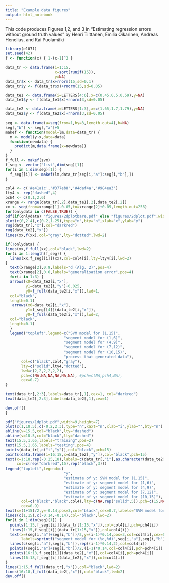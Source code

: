 ```yaml
---
title: "Example data figures"
output: html_notebook
---
```


This code produces Figures 1,2, and 3 in "Estimating regression errors without ground truth values" by
Henri Tiittanen, Emilia Oikarinen, Andreas Henelius, and Kai Puolamäki


```r
library(e1071)
set.seed(42)
f <- function(x) { 1-(x-1)^2 }

data_tr <- data.frame(i=1:15,
                      x=sort(runif(15)),
                      y=NA)
data_tr$x <- data_tr$x+rnorm(15,sd=0.1)
data_tr$y <- f(data_tr$x)+rnorm(15,sd=0.05)

data_te1 <- data.frame(i=LETTERS[4:6],x=c(0.45,0.5,0.59),y=NA)
data_te1$y <- f(data_te1$x)+rnorm(3,sd=0.05)

data_te2 <- data.frame(i=LETTERS[1:3],x=c(1.65,1.7,1.79),y=NA)
data_te2$y <- f(data_te2$x)+rnorm(3,sd=0.05)


```

```r
seg <- data.frame(a=seq(from=1,by=3,length.out=4),b=NA)
seg[,"b"] <- seg[,"a"]+5
makef <- function(model=lm,data=data_tr) {
  m <- model(y~x,data=data)
  function(newdata) {
    predict(m,data.frame(x=newdata))
  }
}
f_full <- makef(svm)
f_seg <- vector("list",dim(seg)[1])
for(i in 1:dim(seg)[1]) {
  f_seg[[i]] <- makef(lm,data_tr[seg[i,"a"]:seg[i,"b"],])
}
```

```r
col4 <- c('#e41a1c','#377eb8','#4daf4a','#984ea3')
lty4 <- rep("dashed",4)
pch4 <- c(0,1,2,6)
xrange <- range(data_tr[,2],data_te1[,2],data_te2[,2])
xx <- seq(from=xrange[1]-0.05,to=xrange[2]+0.05,length.out=256)
for(onlydata in c(FALSE,TRUE)) {
pdf(if(onlydata) "figures/2dplotbare.pdf" else "figures/2dplot.pdf",width=7,height=7)
plot(c(0,2.4),c(0.2,1.25),type="n",bty="n",xlab="x",ylab="y")
rug(data_tr[,"x"],col="darkred")
rug(data_te2[,"x"])
lines(xx,f(xx),col="gray",lty="dotted",lwd=2)

if(!onlydata) {
lines(xx,f_full(xx),col="black",lwd=2)
for(i in 1:length(f_seg)) {
  lines(xx,f_seg[[i]](xx),col=col4[i],lty=lty4[i],lwd=2)
}
  text(xrange[2],0.9,labels="d (Alg. 2)",pos=4)
  text(xrange[2],0.6,labels="generalisation error",pos=4)
  for(i in 1:3) {
  arrows(x0=data_te2[i,"x"],
         y1=data_te2[i,"y"]+0.025,
         y0=f_full(data_te2[i,"x"]),lwd=1,
  col="black",
  length=0.1)
   arrows(x0=data_te2[i,"x"],
         y1=f_seg[[4]](data_te2[i,"x"]),
         y0=f_full(data_te2[i,"x"]),lwd=2,
  col="black",
  length=0.1) 
  }
  legend("topleft",legend=c("SVM model for (1,15)",
                          "segment model for (1,6)",
                          "segment model for (4,9)",
                          "segment model for (7,12)",
                          "segment model for (10,15)",
                          "process that generated data"),
       col=c("black",col4,"gray"),
       lty=c("solid",lty4,"dotted"),
       lwd=c(2,2,2,2,2,2),
       pch=c(NA,NA,NA,NA,NA,NA), #pch=c(NA,pch4,NA),
       cex=0.7)
}
  
text(data_tr[,2:3],labels=data_tr[,1],cex=1, col="darkred")
text(data_te2[,2:3],labels=data_te2[,1],cex=1)

dev.off()
}
```

```r
pdf("figures/1dplot.pdf",width=9,height=7)
plot(c(1,18.5),c(-0.2,2.3),type="n",xaxt="n",xlab="i",ylab="",bty="n")
abline(v=15.5,col="black",lty="dashed")
abline(v=18.5,col="black",lty="dashed")
text(15.5,1.65,labels="training",pos=2)
text(15.5,1.65,labels="testing",pos=4)
points(data_tr[,c("i","y")],col="black",pch=15)
points(data.frame(i=16:18,x=data_te2[,"y"]),col="black",pch=15)
text(x=1:18,rep(-0.25,18),labels=c(data_tr[,"i"],as.character(data_te2[,"i"])),
     col=c(rep("darkred",15),rep("black",3)))
legend("topleft",legend=c(
                          "y",
                          "estimate of y: SVM model for (1,15)",
                          "estimate of y: segment model for (1,6)",
                          "estimate of y: segment model for (4,9)",
                          "estimate of y: segment model for (7,12)",
                          "estimate of y: segment model for (10,15)"),
       col=c("black","black",col4),lty=c(NA,rep("solid",5)),pch=c(15,NA,pch4),lwd=c(1,2,1,1,1,1),
       cex=0.9)
text(x=(1+15)/2,y=-0.14,pos=3,col="black",cex=0.7,labels="SVM model for (1,15)")
lines(c(1,15),c(-0.14,-0.14),col="black",lwd=2)
for(i in 1:dim(seg)[1]) {
  points(1:15,f_seg[[i]](data_tr[1:15,"x"]),col=col4[i],pch=pch4[i])
  lines(1:15,f_seg[[i]](data_tr[1:15,"x"]),col=col4[i])
  text(x=(seg[i,"a"]+seg[i,"b"])/2,y=(i-1)*0.14,pos=3,col=col4[i],cex=0.7,
       labels=sprintf("segment model for (%d,%d)",seg[i,"a"],seg[i,"b"]))
  lines(c(seg[i,"a"],seg[i,"b"]),rep((i-1)*0.14,2),col=col4[i])
  points((seg[i,"a"]+seg[i,"b"])/2,(i-1)*0.14,col=col4[i],pch=pch4[i])
  points(16:18,f_seg[[i]](data_te2[,"x"]),col=col4[i],pch=pch4[i])
  lines(16:18,f_seg[[i]](data_te2[,"x"]),col=col4[i])
}
lines(1:15,f_full(data_tr[,"x"]),col="black",lwd=2)
lines(16:18,f_full(data_te2[,"x"]),col="black",lwd=2)
dev.off()
```


